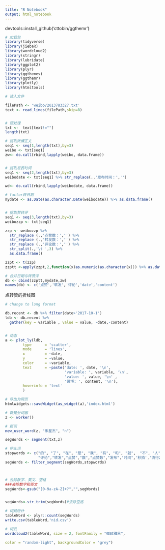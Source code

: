 ```yaml
---
title: "R Notebook"
output: html_notebook
---
```


devtools::install_github('cttobin/ggthemr')
```r
# 加载包
library(tidyverse)
library(jiebaR)
library(wordcloud2)
library(stringr)
library(lubridate)
library(ggplot2)
library(plyr)
library(ggthemes)
library(ggthemr)
library(plotly)
library(htmltools)
```

```r
# 读入文件

filePath <- 'weibo/2013783327.txt'
text <- read_lines(filePath,skip=8)


# 预处理
txt <-  text[text!=""]
length(txt)

# 提取微博正文
seq1 <- seq(1,length(txt),by=3)
weibo <- txt[seq1]
zw<- do.call(rbind,lapply(weibo, data.frame))


# 提取发表时间
seq1 <- seq(2,length(txt),by=3)
weibodate <- txt[seq1] %>% str_replace(.,'发布时间：','')

wd<- do.call(rbind,lapply(weibodate, data.frame))

# factor转日期
mydate <- as.Date(as.character.Date(weibodate)) %>% as.data.frame()


# 提取赞转评
seq1 <- seq(3,length(txt),by=3)
weibozzp <- txt[seq1]

zzp <- weibozzp %>% 
  str_replace (.,'点赞数：','') %>%  
  str_replace (.,'转发数：','') %>% 
  str_replace (.,'评论数：','') %>% 
  str_split(.,'\t ',3) %>% 
  as.data.frame() 

zzpt <- t(zzp) 
zzptt <-apply(zzpt,2,function(x)as.numeric(as.character(x))) %>% as.data.frame()

# 合并日期与转赞评
db <- cbind(zzptt,mydate,zw)
names(db) <- c('点赞','转发','评论','date','content')

```

点转赞的折线图
```r

# change to long format

db.recent <- db %>% filter(date>'2017-10-1')
ldb <- db.recent %>% 
  gather(key = variable , value = value, -date,-content)


# 动态
a <- plot_ly(ldb, 
        type      = 'scatter', 
        mode      = 'lines', 
        x         = ~date, 
        y         = ~value, 
        color     = ~variable,
        text      = ~paste('date: ', date, '\n',
                           'variable: ', variable, '\n',
                           'value: ', value, '\n' ,
                           '微博: ', content, '\n'),
        hoverinfo = 'text'
        )

# 导出为网页
htmlwidgets::saveWidget(as_widget(a),'index.html')
```


```r


# 新建分词器
z <- worker()

# 新词
new_user_word(z, "朱星杰", "n") 
```

```r
segWords <- segment(txt,z)
```

```r
# 停止词
stopwords <- c("的", "了", "在", "是", "我", "有", "和", "就",  "不", "人", "都", "一", "一个", "上", "也", "很", "到", "说", "要", "去", "你", "会", "着", "没有", "看", "好", "自己", "这",
               "评论","转发","点赞","数","点赞数","发布","时间",'秒拍','流行之王','微博'，'骆明劼',)
segWords <- filter_segment(segWords,stopwords)



# 去除数字、英文、空格
###去除数字和英文
segWords<-gsub("[0-9a-zA-Z]+?","",segWords)


segWords<-str_trim(segWords)#去除空格

# 词频统计
tableWord <- plyr::count(segWords)
write.csv(tableWord,'nid.csv')

# 词云
wordcloud2(tableWord, size = 2, fontFamily = "微软雅黑",  

color = "random-light", backgroundColor = "grey")  

```

